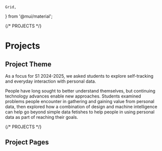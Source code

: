     Grid,
} from '@mui/material';



{/* PROJECTS */}

# Projects

## Project Theme

As a focus for S1 2024-2025,
we asked students to explore self-tracking and everyday interaction with personal data.

People have long sought to better understand themselves, but continuing technology advances enable new approaches.
Students examined problems people encounter in gathering and gaining value from personal data,
then explored how a combination of design and machine intelligence can help go beyond simple data fetishes to help people in using personal data as part of reaching their goals.

{/* PROJECTS */}

## Project Pages

<Grid container spacing={4}>

<Grid item>
<ProjectCard name="Project1" logo="images/projects/project1/project_thumb.png" path="project1" />
<ProjectCard name="Trang Project" logo="images/projects/project1/project_thumb.png" path="trangproject" />
<ProjectCard name="Alchemilla mollis" logo="images/projects/project1/project_thumb.png" path="Alchemilla_mollis" />

</Grid>

</Grid>
